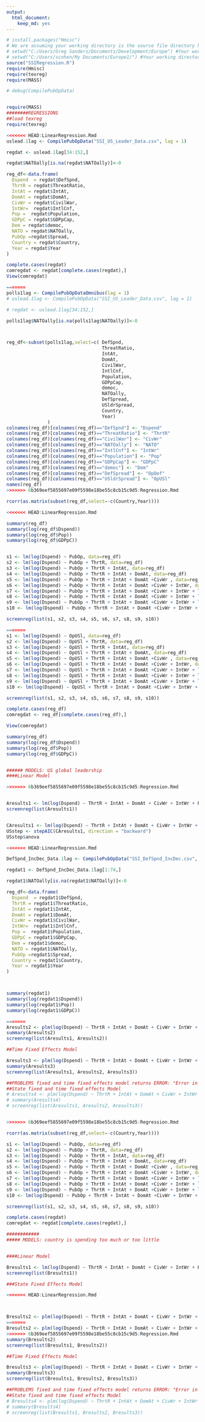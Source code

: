 ```yaml
---
output:
  html_document:
    keep_md: yes
--- 
```


```r

# install.packages("Hmisc")
# We are assuming your working directory is the source file directory https://groups.google.com/forum/?fromgroups=#!topic/knitr/knM0VWoexT0
# setwd("C:/Users/Greg Sanders/Documents/Development/Europe") #Your working directory here!
# setwd("C:/Users/scohen/My Documents/Europe1/") #Your working directory here!
source("SSIRegression.R")
require(Hmisc)
require(texreg)
require(MASS)

# debug(CompilePubOpData)


require(MASS)
########REGRESSIONS
##load texreg
require(texreg)

```


```r

<<<<<<< HEAD:LinearRegression.Rmd
uslead.1lag <- CompilePubOpData("SSI_US_Leader_Data.csv", lag = 1)

regdat <- uslead.1lag[34:152,]

regdat$NATOally[is.na(regdat$NATOally)]<-0

reg_df<-data.frame(
  Dspend  = regdat$DefSpnd,
  ThrtR = regdat$ThreatRatio,
  IntAt = regdat$IntAt,
  DomAt = regdat$DomAt,
  CivWr = regdat$CivilWar,
  IntWr=  regdat$IntlCnf,
  Pop =  regdat$Population,
  GDPpC = regdat$GDPpCap,
  Dem = regdat$democ,
  NATO = regdat$NATOally,
  PubOp =regdat$Spread,
  Country = regdat$Country,
  Year = regdat$Year
)

complete.cases(regdat)
comregdat <- regdat[complete.cases(regdat),]
View(comregdat)

=======
polls1lag <- CompilePubOpDataOmnibus(lag = 1)
# uslead.1lag <- CompilePubOpData("SSI_US_Leader_Data.csv", lag = 1)

# regdat <- uslead.1lag[34:152,]

polls1lag$NATOally[is.na(polls1lag$NATOally)]<-0



reg_df<-subset(polls1lag,select=c( DefSpnd,
                                   ThreatRatio,
                                   IntAt,
                                   DomAt,
                                   CivilWar,
                                   IntlCnf,
                                   Population,
                                   GDPpCap,
                                   democ,
                                   NATOally,
                                   DefSpread,
                                   USldrSpread,
                                   Country,
                                   Year)
               )
colnames(reg_df)[colnames(reg_df)=="DefSpnd"] <- "Dspend"
colnames(reg_df)[colnames(reg_df)=="ThreatRatio"] <- "ThrtR"
colnames(reg_df)[colnames(reg_df)=="CivilWar"] <- "CivWr"
colnames(reg_df)[colnames(reg_df)=="NATOally"] <- "NATO"
colnames(reg_df)[colnames(reg_df)=="IntlCnf"] <- "IntWr"
colnames(reg_df)[colnames(reg_df)=="Population"] <- "Pop"
colnames(reg_df)[colnames(reg_df)=="GDPpCap"] <- "GDPpC"
colnames(reg_df)[colnames(reg_df)=="democ"] <- "Dem"
colnames(reg_df)[colnames(reg_df)=="DefSpread"] <- "OpDef"
colnames(reg_df)[colnames(reg_df)=="USldrSpread"] <- "OpUSl"
names(reg_df)
>>>>>>> 6b369eef5855697e09f5598e18be55c8cb15c9d5:Regression.Rmd
```

```r

rcorr(as.matrix(subset(reg_df,select=-c(Country,Year))))

<<<<<<< HEAD:LinearRegression.Rmd

summary(reg_df)
summary(log(reg_df$Dspend))
summary(log(reg_df$Pop))
summary(log(reg_df$GDPpC))


s1 <- lm(log(Dspend) ~ PubOp, data=reg_df)
s2 <- lm(log(Dspend) ~ PubOp + ThrtR, data=reg_df)
s3 <- lm(log(Dspend) ~ PubOp + ThrtR + IntAt, data=reg_df)
s4 <- lm(log(Dspend) ~ PubOp + ThrtR + IntAt + DomAt, data=reg_df)
s5 <- lm(log(Dspend) ~ PubOp + ThrtR + IntAt + DomAt +CivWr , data=reg_df)
s6 <- lm(log(Dspend) ~ PubOp + ThrtR + IntAt + DomAt +CivWr + IntWr, data=reg_df)
s7 <- lm(log(Dspend) ~ PubOp + ThrtR + IntAt + DomAt +CivWr + IntWr + log(Pop), data=reg_df)
s8 <- lm(log(Dspend) ~ PubOp + ThrtR + IntAt + DomAt +CivWr + IntWr + log(Pop) + log(GDPpC), data=reg_df)
s9 <- lm(log(Dspend) ~ PubOp + ThrtR + IntAt + DomAt +CivWr + IntWr + log(Pop) + log(GDPpC) +Dem , data=reg_df)
s10 <- lm(log(Dspend) ~ PubOp + ThrtR + IntAt + DomAt +CivWr + IntWr + log(Pop) + log(GDPpC) +Dem +NATO , data=reg_df)

screenreg(list(s1, s2, s3, s4, s5, s6, s7, s8, s9, s10))

=======
s1 <- lm(log(Dspend) ~ OpUSl, data=reg_df)
s2 <- lm(log(Dspend) ~ OpUSl + ThrtR, data=reg_df)
s3 <- lm(log(Dspend) ~ OpUSl + ThrtR + IntAt, data=reg_df)
s4 <- lm(log(Dspend) ~ OpUSl + ThrtR + IntAt + DomAt, data=reg_df)
s5 <- lm(log(Dspend) ~ OpUSl + ThrtR + IntAt + DomAt +CivWr , data=reg_df)
s6 <- lm(log(Dspend) ~ OpUSl + ThrtR + IntAt + DomAt +CivWr + IntWr, data=reg_df)
s7 <- lm(log(Dspend) ~ OpUSl + ThrtR + IntAt + DomAt +CivWr + IntWr + log(Pop), data=reg_df)
s8 <- lm(log(Dspend) ~ OpUSl + ThrtR + IntAt + DomAt +CivWr + IntWr + log(Pop) + log(GDPpC), data=reg_df)
s9 <- lm(log(Dspend) ~ OpUSl + ThrtR + IntAt + DomAt +CivWr + IntWr + log(Pop) + log(GDPpC) +Dem , data=reg_df)
s10 <- lm(log(Dspend) ~ OpUSl + ThrtR + IntAt + DomAt +CivWr + IntWr + log(Pop) + log(GDPpC) +Dem +NATO , data=reg_df)

screenreg(list(s1, s2, s3, s4, s5, s6, s7, s8, s9, s10))

complete.cases(reg_df)
comregdat <- reg_df[complete.cases(reg_df),]

View(comregdat)

```

```r




summary(reg_df)
summary(log(reg_df$Dspend))
summary(log(reg_df$Pop))
summary(log(reg_df$GDPpC))


###### MODELS: US global leadership  
####Linear Model

>>>>>>> 6b369eef5855697e09f5598e18be55c8cb15c9d5:Regression.Rmd


Aresults1 <- lm(log(Dspend) ~ ThrtR + IntAt + DomAt + CivWr + IntWr + Pop + log(GDPpC) + Dem + NATO + OpUSl, data = reg_df)
screenreg(list(Aresults1))


CAresults1 <- lm(log(Dspend) ~ ThrtR + IntAt + DomAt + CivWr + IntWr + Pop + log(GDPpC) + Dem + NATO + OpUSl, data = reg_df[complete.cases(reg_df),])
USstep <- stepAIC(CAresults1, direction = "backward")
USstep$anova

<<<<<<< HEAD:LinearRegression.Rmd

```




```r
DefSpnd_IncDec_Data.1lag <- CompilePubOpData("SSI_DefSpnd_IncDec.csv", lag = 1)

regdat1 <- DefSpnd_IncDec_Data.1lag[1:74,]

regdat1$NATOally[is.na(regdat1$NATOally)]<-0

reg_df<-data.frame(
  Dspend  = regdat1$DefSpnd,
  ThrtR = regdat1$ThreatRatio,
  IntAt = regdat1$IntAt,
  DomAt = regdat1$DomAt,
  CivWr = regdat1$CivilWar,
  IntWr=  regdat1$IntlCnf,
  Pop =  regdat1$Population,
  GDPpC = regdat1$GDPpCap,
  Dem = regdat1$democ,
  NATO = regdat1$NATOally,
  PubOp =regdat1$Spread,
  Country = regdat1$Country,
  Year = regdat1$Year
)



summary(regdat1)
summary(log(regdat1$Dspend))
summary(log(regdat1$Pop))
summary(log(regdat1$GDPpC))

=======
Aresults2 <- plm(log(Dspend) ~ ThrtR + IntAt + DomAt + CivWr + IntWr + Pop + log(GDPpC) + Dem + NATO + OpUSl, data=reg_df, index=c("Country", "Year"), model="within")
summary(Aresults2)
screenreg(list(Aresults1, Aresults2))

##Time Fixed Effects Model

Aresults3 <- plm(log(Dspend) ~ ThrtR + IntAt + DomAt + CivWr + IntWr + Pop + log(GDPpC) + Dem + NATO + OpUSl, data=reg_df, index=c("Country", "Year"), effect="time")
summary(Aresults3)  
screenreg(list(Aresults1, Aresults2, Aresults3))

##PROBLEMS fixed and time fixed effects model returns ERROR: "Error in crossprod(t(X), beta) : non-conformable arguments"
##State fixed and time fixed effects Model
# Aresults4 <- plm(log(Dspend) ~ ThrtR + IntAt + DomAt + CivWr + IntWr + Pop + GDPpC + Dem + NATO + OpUSl, data=reg_df[complete.cases(reg_df),], index=c("Country", "Year"), effect="twoways", model="within")
# summary(Aresults4)
# screenreg(list(Aresults1, Aresults2, Aresults3))


>>>>>>> 6b369eef5855697e09f5598e18be55c8cb15c9d5:Regression.Rmd
```



```r

rcorr(as.matrix(subset(reg_df,select=-c(Country,Year))))

s1 <- lm(log(Dspend) ~ PubOp, data=reg_df)
s2 <- lm(log(Dspend) ~ PubOp + ThrtR, data=reg_df)
s3 <- lm(log(Dspend) ~ PubOp + ThrtR + IntAt, data=reg_df)
s4 <- lm(log(Dspend) ~ PubOp + ThrtR + IntAt + DomAt, data=reg_df)
s5 <- lm(log(Dspend) ~ PubOp + ThrtR + IntAt + DomAt +CivWr , data=reg_df)
s6 <- lm(log(Dspend) ~ PubOp + ThrtR + IntAt + DomAt +CivWr + IntWr, data=reg_df)
s7 <- lm(log(Dspend) ~ PubOp + ThrtR + IntAt + DomAt +CivWr + IntWr + log(Pop), data=reg_df)
s8 <- lm(log(Dspend) ~ PubOp + ThrtR + IntAt + DomAt +CivWr + IntWr + log(Pop) + log(GDPpC), data=reg_df)
s9 <- lm(log(Dspend) ~ PubOp + ThrtR + IntAt + DomAt +CivWr + IntWr + log(Pop) + log(GDPpC) +Dem , data=reg_df)
s10 <- lm(log(Dspend) ~ PubOp + ThrtR + IntAt + DomAt +CivWr + IntWr + log(Pop) + log(GDPpC) +Dem +NATO , data=reg_df)

screenreg(list(s1, s2, s3, s4, s5, s6, s7, s8, s9, s10))

complete.cases(regdat)
comregdat <- regdat[complete.cases(regdat),]

############
##### MODELS: country is spending too much or too little 


####Linear Model

Bresults1 <- lm(log(Dspend) ~ ThrtR + IntAt + DomAt + CivWr + IntWr + Pop + log(GDPpC) + Dem + NATO + OpDef, reg_df)
screenreg(list(Bresults1))

###State Fixed Effects Model

<<<<<<< HEAD:LinearRegression.Rmd



Bresults2 <- plm(log(Dspend) ~ ThrtR + IntAt + DomAt + CivWr + IntWr + Pop + log(GDPpC) + Dem + NATO + PubOp, data=regdat1, index=c("Country", "Year"), model="within")
=======
Bresults2 <- plm(log(Dspend) ~ ThrtR + IntAt + DomAt + CivWr + IntWr + Pop + log(GDPpC) + Dem + NATO + OpDef, data=reg_df, index=c("Country", "Year"), model="within")
>>>>>>> 6b369eef5855697e09f5598e18be55c8cb15c9d5:Regression.Rmd
summary(Bresults2)
screenreg(list(Bresults1, Bresults2))

##Time Fixed Effects Model

Bresults3 <- plm(log(Dspend) ~ ThrtR + IntAt + DomAt + CivWr + IntWr + Pop + log(GDPpC) + Dem + NATO + OpDef, data=reg_df, index=c("Country", "Year"), effect="time")
summary(Bresults3)  
screenreg(list(Bresults1, Bresults2, Bresults3))

##PROBLEMS fixed and time fixed effects model returns ERROR: "Error in crossprod(t(X), beta) : non-conformable arguments"
##State fixed and time fixed effects Model
# Bresults4 <- plm(log(Dspend) ~ ThrtR + IntAt + DomAt + CivWr + IntWr + Pop + GDPpC + Dem + NATO + OpDef, data=reg_df[complete.cases(reg_df),], index=c("Country", "Year"), effect="twoways", model="within")
# summary(Bresults4)
# screenreg(list(Bresults1, Bresults2, Bresults3))


```